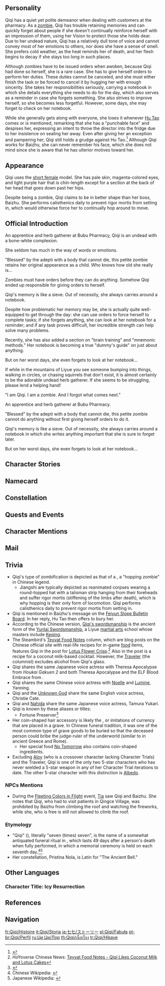 {{CharacterTabs}}
{{Quote|An apprentice and herb gatherer at Bubu Pharmacy. "Blessed" by the [[adepti]] with a body that cannot die, this petite zombie cannot do anything without first giving herself orders to do it.<br />Qiqi's memory is like a sieve. Out of necessity, she always carries around a notebook in which she writes anything important that she is sure to forget later.<br />But on her worst days, she even forgets to look at her notebook...|Description from the Official Website<ref>Official Genshin Impact Website: [https://genshin.hoyoverse.com/en/character/liyue?char=6 Qiqi]</ref>}}

==Personality==
{{Quote|An apprentice and herb gatherer at [[Bubu Pharmacy]]. An undead with a bone-white complexion, she seldom has much in the way of words or emotion.|In-game character attributes and profile page text.}}
Qiqi has a quiet yet polite demeanor when dealing with customers at the pharmacy. As a [[zombie]], Qiqi has trouble retaining memories and can quickly forget about people if she doesn't continually reinforce herself with an impression of them, using her Vision to protect those she holds dear. Due to her undead nature, Qiqi has a relatively dull tone of voice and cannot convey most of her emotions to others, nor does she have a sense of smell. She prefers cold weather, as the heat reminds her of death, and her flesh begins to decay if she stays too long in such places.

Although zombies have to be issued orders when awoken, because Qiqi had done so herself, she is a rare case. She has to give herself orders to perform her duties. These duties cannot be canceled, and she must either finish the task or be forced to cancel it by hugging her with enough sincerity. She takes her responsibilities seriously, carrying a notebook in which she details everything she needs to do for the day, which also serves as a reminder in case she forgets something. She also strives to improve herself, so she becomes less forgetful. However, some days, she may forget to check on her notebook.

While she generally gets along with everyone, she loses it whenever [[Hu Tao]] comes or is mentioned, remarking that she has a "punchable face" and despises her, expressing an intent to throw the director into the fridge due to her insistence on sealing her away. Even after giving her an exception and pampering her, Qiqi still holds a grudge against Hu Tao.<ref>{{Ref/CS|Hu Tao|Character Story 4}}</ref> Although Qiqi works for Baizhu, she can never remember his face, which she does not mind since she is aware that he has ulterior motives toward her.

==Appearance==
{{See also|Summerchill Dreams}}
<!-- Keep appearance section short and concise. Limit to 3-4 sentences. Outfits should be described on the outfit pages. -->
Qiqi uses the [[:Category:Short Female Characters|short female]] model. She has pale skin, magenta-colored eyes, and light purple hair that is chin-length except for a section at the back of her head that goes down past her hips.

Despite being a zombie, Qiqi claims to be in better shape than her boss, Baizhu. She performs calisthenics daily to prevent rigor mortis from setting in, which would otherwise force her to continually hop around to move.

==Official Introduction==
{{Official Introduction
|title=Fortune Preserver Amidst Everlasting Cold
|link=https://www.hoyolab.com/article/15728
|character=Qiqi
}}
{{Quote|Gather herbs in the morning. Make medicine in the afternoon. Do light stretches in the evening.|The daily schedule written in Qiqi's notebook.}}

An apprentice and herb gatherer at Bubu Pharmacy, Qiqi is an undead with a bone-white complexion.

She seldom has much in the way of words or emotions.

"Blessed" by the adepti with a body that cannot die, this petite zombie retains her original appearance as a child. Who knows how old she really is...

Zombies must have orders before they can do anything. Somehow Qiqi ended up responsible for giving orders to herself.

Qiqi's memory is like a sieve. Out of necessity, she always carries around a notebook.

Despite how problematic her memory may be, she is actually quite well-equipped to get through the day: she can use orders to force herself to complete tasks; if she forgets anything, she can look at her notebook for a reminder; and if any task proves difficult, her incredible strength can help solve many problems.

Recently, she has also added a section on "brain training" and "mnemonic methods." Her notebook is becoming a true "dummy's guide" on just about anything.

But on her worst days, she even forgets to look at her notebook...

If while in the mountains of Liyue you see someone bumping into things, walking in circles, or chasing squirrels that don't exist, it is almost certainly to be the adorable undead herb gatherer. If she seems to be struggling, please lend a helping hand!

"I am Qiqi. I am a zombie. And I forgot what comes next."

An apprentice and herb gatherer at Bubu Pharmacy.

"Blessed" by the adepti with a body that cannot die, this petite zombie cannot do anything without first giving herself orders to do it.

Qiqi's memory is like a sieve. Out of necessity, she always carries around a notebook in which she writes anything important that she is sure to forget later.

But on her worst days, she even forgets to look at her notebook...

==Character Stories==
{{Character Story
|title1        = Character Details
|text1         = <p>Due to being a zombie, Qiqi lacks facial expression. She hopes that's okay.</p><p>She may look like a zombie, but she's surprisingly limber due to a strict calisthenics regimen.</p><p>Her memory is poor. She forgets easily, and that is partly why she can seem cold to others.</p><p>Her appearance is forever frozen at the point of her passing, so estimates of her age are unreliable.</p><p>Zombies require orders to act, but due to some reason or another, Qiqi is presently giving herself orders.</p>
|mention1      = 

|title2        = Character Story 1
|friendship2   = 2
|text2         = <p>Usually, zombies are cold and stiff, which forces them to locomote by hopping about.</p><p>As such, Qiqi keeps up a calisthenics regimen to retain a human-like form.</p><p>The 77th-generation Director of the [[Wangsheng Funeral Parlor]], Hu Tao, doesn't see the point of all this. Whenever she meets Qiqi, she will say: "It would be easier if you just let me bury you."</p><p>Qiqi, of course, has no wish to be buried, and so conducts her exercises at night when no one's about.</p><p>Qiqi's memory falls far behind those of non-undead disposition.</p><p>If she does not continue to reinforce her impressions of someone, she will completely forget them in three days tops.</p><p>But who knows, this might be a good thing &mdash; for a person with painful memories, forgetting may, in fact, be a form of release.</p><p>The person Qiqi must remember most... not only does this person have a very punch-able face, but she also shows up every single day.</p><p>As such, Qiqi isn't too concerned about her poor memory.</p>
|mention2      = Hu Tao

|title3        = Character Story 2
|friendship3   = 3
|text3         = <p>Qiqi is very petite indeed, but is in fact a very powerful zombie. Her short stature is hardly any impediment, but is instead good for high-speed movement.</p><p>In combat, Qiqi will unleash the self-control that she usually maintains, allowing her body to return to an undead state, increasing her strength and speed.</p><p>"You're dead."</p><p>Once she has stoically defeated her enemies, Qiqi will once again get her muscles under control, returning to her normal state.</p><p>She has been threatened in the past by [[Treasure Hoarders]] while picking herbs by herself.</p><p>Now, a little girl, all by herself, seems like an easy target, no?</p><p>Who would have thought that this girl could send a whole crew flying?</p><p>This is why we should always remember never to judge a person based on appearances. Or a zombie, for that matter.</p>
|mention3      = 

|title4        = Character Story 3
|friendship4   = 4
|text4         = <p>Zombies mostly require orders from the person who awakens them to move. But strictly speaking, Qiqi has never been awakened.</p><p>As such, she counts as a very rare case of a zombie that gives itself orders.</p><p>If these orders are simple ones like "defeat the enemy," Qiqi has no problem fulfilling them.</p><p>But when faced with complex instructions such as "go to [[Jueyun Karst]], climb the sheer rock faces and pick herbs," Qiqi sometimes winds up stuck below the cliffs, unable to give up no matter how many times she tries and fails to scale the cliff.</p><p>The method to cancel her orders is very simple &mdash; hug Qiqi from behind, tell her something like "I love you the most," and the orders will dissipate, just like that.</p><p>Unfortunately, there's just no element of sincerity when [[Baizhu]] does it, leading to greatly reduced results.</p><p>Perhaps someday, someone will come along who understands that such words cannot be spoken lightly, and who slowly but carefully releases the hold that Qiqi's orders have over her...</p><p>What will Qiqi's response be then?</p>
|mention4      = Baizhu

|title5        = Character Story 4
|friendship5   = 5
|text5         = <p>This ancient story has long been forgotten by mortals.</p><p>An ordinary herb-picking lass named Qiqi lost her way and trespassed the realm of the [[adepti]]. Injuring her right leg in a fall, she hurriedly hid in a cavern to rest.</p><p>Even occupied as she was in bandaging her wound, she could hear sounds that did not belong to the mortal plane. But she could have never expected that with a huge crash, she would forever be trapped between life and death.</p><p>Whether adepti or demons, just or wicked, all understood that she was an innocent mortal caught in the crossfire.</p><p>Or perhaps it was by the will of heaven that she received a Vision in her dying moments, and so ended this contention between adepti and demon.</p><p>The adepti could not bear to let her die, and each imparted to her a portion of their strength, meaning to breathe life back into her body.</p><p>Qiqi did indeed awaken and live again, but went into a berserk state, unable to control the adepti energy raging through her.</p><p>Seeking to end the disturbance, [[Mountain Shaper]] had no choice but to seal the hapless maiden in amber.</p>
|mention5      = Mountain Shaper

|title6        = Character Story 5
|friendship6   = 6
|text6         = <p>After hundreds of years, Qiqi was discovered by humans, still trapped in the amber, and was brought to Wangsheng Funeral Parlor for burial.</p><p>The mountain roads were treacherous, however, and the amber was bumped about. Coupled with the passing of many years, the seal on Qiqi was all but spent.</p><p>She awakened in the middle of the night, broke the amber in secret, and fled.</p><p>Following the herb-picking habits of her previous life, Qiqi headed right for the hills.</p><p>By chance, she met Baizhu, the boss of Bubu Pharmacy, on the way, and he took her in.</p><p>Now, Baizhu was a doctor of great skill, but he was hardly a man of high caliber or great courage.</p><p>Even so, he took her in, never mind that her memory was so poor that she could not even sort herbs out.</p><p>It does seem that his acceptance of Qiqi has something to do with his own personal pursuits.</p><p>Qiqi is stiff, but not slow, and has long realized this. However, she does not take it to heart.</p><p>Perhaps she has seen too much, or been alone for too long... But what remains true is that she treasures his concern, even if there is some other motive behind it.</p>
|mention6      = Baizhu

|title7        = A Home-and-Away Handbook of Practical Wisdom for the Undead
|friendship7   = 4
|text7         = <p>Qiqi carries something with her that looks like a notebook.</p><p>Qiqi's memory is very poor, so it is an object of irreplaceable importance if she is to smoothly go about her daily life.</p><p>The words within are written in a centuries-old style, and are very elegant indeed.</p><p>The first page is an instructional on calisthenics.</p><p>Moving past that, one finds the descriptions of various herbs and some "orders."</p><p>Qiqi needs to give herself orders, so she has very precise instructions to ensure smooth transition.</p><p>She has also dutifully written down all the things she needs to do in a day.</p><p>Recently, she has also added a section on "brain training" and "mnemonic methods."</p><p>At this point, it has become a true "dummy's guide" on just about anything.</p><p>But if the day ever comes when Qiqi also forgets to look at her notebook... there would truly be nothing for it then.</p>
|mention7      = 

|title8        = Vision
|friendship8   = 6
|text8         = <p>Qiqi's Vision was given to her in the last moment of her life.</p><p>She wanted to stop the clock from turning. She wanted to live happily again.</p><p>She feared death. She wanted to live. She missed her family... These feelings coalesced at last into "ice."</p><p>"If only I could freeze time... How wonderful would that be?"</p><p>As she thought thus, tears fell from the moribund girl's eyes upon the Vision that had appeared before her.</p><p>The mighty and illuminated adepti all acknowledged this as a legitimate form of "illumination" &mdash; the yearning of humanity for bygone days is, after all, a desire to protect that past.</p>
|mention8      = 
}}

==Namecard==
{{Namecard|Qiqi: Cold Storage}}

==Constellation==
{{Constellation Lore|Pristina Nola}}

==Quests and Events==
{{Quests and Events
|Three to Get Ready, and Here We Go = cinematic
}}

==Character Mentions==
{{Character Mentions}}

==Mail==
{{Mails by Category List|noheader=1}}

==Trivia==
* Qiqi's type of zombification is depicted as that of a {{w|jiangshi}}, a "hopping zombie" in Chinese legend.
**Jiangshi are typically depicted as reanimated corpses wearing a round-topped hat with a talisman strip hanging from their foreheads and suffer rigor mortis (stiffening of the limbs after death), which is why hopping is their only form of locomotion. Qiqi performs calisthenics daily to prevent rigor mortis from setting in.
* Qiqi is mentioned in Baizhu's message on the [[Feiyun Slope Bulletin Board]]. In her reply, Hu Tao then offers to bury her.
* According to the Chinese version, [[Ancient Sword Art|Qiqi's swordsmanship]] is the ancient form of the [[Yunlai Swordsmanship]], a Liyue [[Martial Arts in Teyvat|martial arts]] school whose masters include [[Keqing]].
* The Steambird's [[The Steambird#Teyvat Food Notes|Teyvat Food Notes]] column, which are blog posts on the Chinese official site with real-life recipes for in-game [[food]] items, features Qiqi in the post for [[Lotus Flower Crisp]].<ref>HoYoverse Chinese News: [https://ys.mihoyo.com/main/news/detail/12566 Teyvat Food Notes - Qiqi Likes Coconut Milk and Lotus Cakes]</ref> Also in the post is a recipe for a coconut milk-based cocktail. However, the [[Traveler]] (the columnist) excludes alcohol from Qiqi's glass.
* Qiqi shares the same Japanese voice actress with Theresa Apocalypse from ''Houkai Gakuen 2'' and both Theresa Apocalypse and the ELF Blood Embrace from ''{{w|Honkai Impact 3rd}}''.
* Qiqi shares the same Chinese voice actress with [[Noelle]] and [[Lumine]], Yanning.
* Qiqi and the [[Unknown God]] share the same English voice actress, Christie Cate.
*Qiqi and [[Nahida]] share the same Japanese voice actress, Tamura Yukari.
* Qiqi is known by these aliases or titles:
** Fortune Preserver<ref>{{Ref/Talent|Adeptus Art: Preserver of Fortune}}</ref>
* Her coin-shaped hair accessory is likely the {{Lang|{{w|Chinese burial money}}|zh=冥钱|zh_rm=míng qián|zh_lit=dark coin}}, or imitations of currency that are placed in a grave. In Chinese funeral tradition, it was one of the most common type of grave goods to be buried so that the deceased person could bribe the judge-ruler of the underworld (similar to {{w|Charon's obol}} in ancient Greece and Rome).
** Her special food [[No Tomorrow]] also contains coin-shaped ingredients.
* Excluding [[Aloy]] (who is a crossover character lacking Character Trials) and the Traveler, Qiqi is one of the only two 5-star characters who has never wielded a 5-star weapon in any of her Character Trial iterations to date. The other 5-star character with this distinction is [[Albedo]].

===NPCs Mentions===
* During the [[Fleeting Colors in Flight]] event, [[Tia]] saw Qiqi and Baizhu. She notes that Qiqi, who had to visit patients in Qingce Village, was prohibited by Baizhu from climbing the roof and watching the fireworks, while she, who is free is still not allowed to climb the roof.

===Etymology===
* "Qiqi" ({{zh|七七}}), literally "seven (times) seven", is the name of a somewhat antiquated funeral ritual in {{w|East Asian Buddhism}}, which lasts 49 days after a person's death when fully performed, in which a memorial ceremony is held on each seventh day.<ref>Chinese Wikipedia: {{w|zh:做七|{{zh|做七}}}}</ref><ref>Japanese Wikipedia: {{w|ja:中陰法要|{{ja|中陰法要}}}}</ref>
* Her constellation, Pristina Nola, is Latin for "The Ancient Bell."

==Other Languages==
===Character Title: Icy Resurrection===
{{Other Languages
|en      = Icy Resurrection
|zhs     = 冻冻回魂夜
|zhs_rm  = Dòngdòng Huíhúnyè
|zht     = 凍凍回魂夜
|zht_rm  = Dòngdòng Huíhúnyè
|zh_tl   = Chilly Soul-Returning Night
|zh_note = In Chinese folk religion, {{zh|{{w|zh:回魂|回魂夜}}|rm=Huíhúnyè|lit=soul-returning night}} is the night shortly after someone's death where their soul is believed to return to visit family.
|ja      = 冷たき黄泉帰り
|ja_rm   = Tsumetaki Yomijikaeri{{Assumed}}
|ja_tl   = Icy Resurrection
|ko      = 차가운 환혼의 밤
|ko_rm   = Chagaun Hwanhon-ui Bam
|ko_tl   = Cold Night of Soul-return
|es      = La Resurrección del Hielo
|es_tl   = Icy Resurrection
|fr      = Renaissance gelée
|fr_tl   = Icy Rebirth
|ru      = Ледяное воскрешение
|ru_tl   = Icy Resurrection
|th      = ความหนาวเย็นคืนชีพ
|th_rm   = 
|th_tl   = Resurrection of Coldness
|vi      = Đêm Hồn Về Lạnh Giá
|vi_tl   = Chilly Soul-Returning Night
|de      = Eisige Nacht der Wiedergänger
|de_tl   = Icy Night of the Revenants
|id      = Icy Resurrection
|pt      = Ressurreição Gélida
|pt_tl   = Icy Resurrection
|tr      = Buzul Diriliş
|tr_tl   = 
|it      = Rinascita glaciale
|it_tl   = Glacial Rebirth
}}

==References==
{{Reflist|2}}

==Navigation==
{{Character Navbox|link type=lore}}

[[fr:Qiqi/Histoire]]
[[it:Qiqi/Storia]]
[[ja:七七/ストーリー]]
[[pl:Qiqi/Fabuła]]
[[pt-br:Qiqi/Perfil]]
[[ru:Ци Ци/Лор]]
[[th:Qiqi/เนื้อเรื่อง]]
[[tr:Qiqi/Hikaye]]